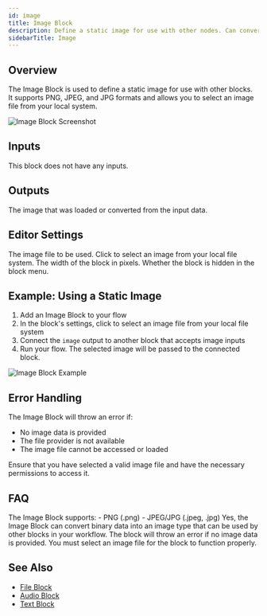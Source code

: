 ```yaml
---
id: image
title: Image Block
description: Define a static image for use with other nodes. Can convert a binary type into an image type.
sidebarTitle: Image
---
```


## Overview

The Image Block is used to define a static image for use with other blocks. It supports PNG, JPEG, and JPG formats and allows you to select an image file from your local system.

<Frame>
  <img src="/images/image-block.png" alt="Image Block Screenshot" />
</Frame>

## Inputs

This block does not have any inputs.

## Outputs

<ResponseField name="image" type="image">
  The image that was loaded or converted from the input data.
</ResponseField>

## Editor Settings

<ParamField path="Image" type="file" accept="image/png,image/jpeg,image/jpg">
  The image file to be used. Click to select an image from your local file system.
</ParamField>

<ParamField path="Width" type="number" default={250}>
  The width of the block in pixels.
</ParamField>

<ParamField path="Hidden" type="boolean" default={true}>
  Whether the block is hidden in the block menu.
</ParamField>

## Example: Using a Static Image

1. Add an Image Block to your flow
2. In the block's settings, click to select an image file from your local file system
3. Connect the `image` output to another block that accepts image inputs
4. Run your flow. The selected image will be passed to the connected block.

<Frame>
  <img src="/images/image-block-example.png" alt="Image Block Example" />
</Frame>

## Error Handling

The Image Block will throw an error if:

- No image data is provided
- The file provider is not available
- The image file cannot be accessed or loaded

<Warning>
  Ensure that you have selected a valid image file and have the necessary permissions to access it.
</Warning>

## FAQ

<AccordionGroup>
  <Accordion title="What image formats are supported?">
    The Image Block supports:
    - PNG (.png)
    - JPEG/JPG (.jpeg, .jpg)
  </Accordion>

  <Accordion title="Can I use the Image Block to convert binary data to an image?">
    Yes, the Image Block can convert binary data into an image type that can be used by other blocks in your workflow.
  </Accordion>

  <Accordion title="What happens if no image is selected?">
    The block will throw an error if no image data is provided. You must select an image file for the block to function properly.
  </Accordion>
</AccordionGroup>

## See Also

- [File Block](/block-reference/data/file)
- [Audio Block](/block-reference/data/audio)
- [Text Block](/block-reference/data/text)
